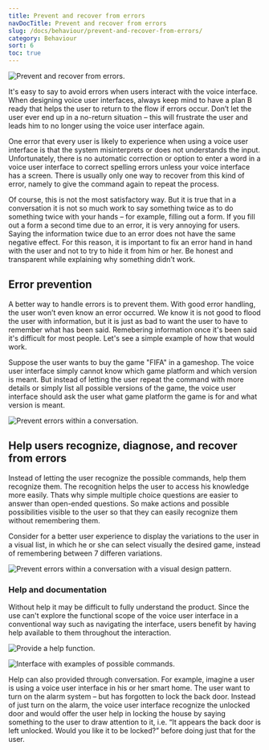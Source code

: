 ```yaml
---
title: Prevent and recover from errors
navDocTitle: Prevent and recover from errors
slug: /docs/behaviour/prevent-and-recover-from-errors/
category: Behaviour
sort: 6
toc: true
---
```


![Prevent and recover from errors.](/images/behaviour/preventAndInterceptErrors.png)

It's easy to say to avoid errors when users interact with the voice interface. When designing voice user interfaces, always keep mind to have a plan B ready that helps the user to return to the flow if errors occur. Don’t let the user ever end up in a no-return situation – this will frustrate the user and leads him to no longer using the voice user interface again. 

One error that every user is likely to experience when using a voice user interface is that the system misinterprets or does not understands the input. Unfortunately, there is no automatic correction or option to enter a word in a voice user interface to correct spelling errors unless your voice interface has a screen. There is usually only one way to recover from this kind of error, namely to give the command again to repeat the process.

Of course, this is not the most satisfactory way. But it is true that in a conversation it is not so much work to say something twice as to do something twice with your hands – for example, filling out a form. If you fill out a form a second time due to an error, it is very annoying for users. Saying the information twice due to an error does not have the same negative effect. For this reason, it is important to fix an error hand in hand with the user and not to try to hide it from him or her. Be honest and transparent while explaining why something didn’t work.

## Error prevention

A better way to handle errors is to prevent them. With good error handling, the user won’t even know an error occurred. We know it is not good to flood the user with information, but it is just as bad to want the user to have to remember what has been said. Remebering information once it's been said it's difficult for most people. Let's see a simple example of how that would work. 

Suppose the user wants to buy the game "FIFA" in a gameshop. The voice user interface simply cannot know which game platform and which version is meant. But instead of letting the user repeat the command with more details or simply list all possible versions of the game, the voice user interface should ask the user what game platform the game is for and what version is meant.

![Prevent errors within a conversation.](/images/behaviour/errorPrevention.png)


## Help users recognize, diagnose, and recover from errors

Instead of letting the user recognize the possible commands, help them recognize them. The recognition helps the user to access his knowledge more easily. Thats why simple multiple choice questions are easier to answer than open-ended questions. So make actions and possible possibilities visible to the user so that they can easily recognize them without remembering them.

Consider for a better user experience to display the variations to the user in a visual list, in which he or she can select visually the desired game, instead of remembering between 7 differen variations.

![Prevent errors within a conversation with a visual design pattern.](/images/behaviour/errorPreventionWithList.png)

### Help and documentation

Without help it may be difficult to fully understand the product. Since the use can't explore the functional scope of the voice user interface in a conventional way such as navigating the interface, users benefit by having help available to them throughout the interaction.

![Provide a help function.](/images/behaviour/helpDocumentation.png)

![Interface with examples of possible commands.](/images/behaviour/UserFreedomExamples.png)

Help can also provided through conversation. For example, imagine a user is using a voice user interface in his or her smart home. The user want to turn on the alarm system – but has forgotten to lock the back door. Instead of just turn on the alarm, the voice user interface recognize the unlocked door and would offer the user help in locking the house by saying something to the user to draw attention to it, i.e. “It appears the back door is left unlocked. Would you like it to be locked?” before doing just that for the user.


